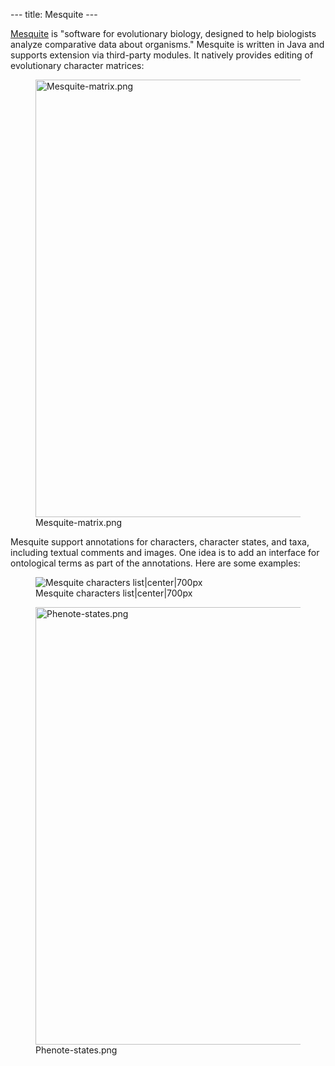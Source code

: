 ---
title: Mesquite
---

[http://mesquiteproject.org/mesquite/mesquite.html Mesquite] is "software for evolutionary biology, designed to help biologists analyze comparative data about organisms."  Mesquite is written in Java and supports extension via third-party modules.  It natively provides editing of evolutionary character matrices:

[[Image:Mesquite-matrix.png|center|700px]]

Mesquite support annotations for characters, character states, and taxa, including textual comments and images.  One idea is to add an interface for ontological terms as part of the annotations.  Here are some examples:

[[Image:Mesquite-characters.png|frame|Mesquite characters list|center|700px]]

[[Image:Phenote-states.png|center|700px]]